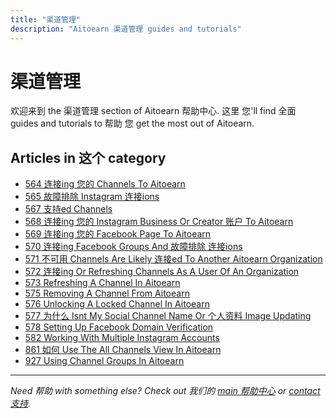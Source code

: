 ```yaml
---
title: "渠道管理"
description: "Aitoearn 渠道管理 guides and tutorials"
---
```


# 渠道管理

欢迎来到 the 渠道管理 section of Aitoearn 帮助中心. 这里 您'll find 全面 guides and tutorials to 帮助 您 get the most out of Aitoearn.

## Articles in 这个 category

- [564 连接ing 您的 Channels To Aitoearn](564-connecting-您的-channels-to-aitoearn)
- [565 故障排除 Instagram 连接ions](565-故障排除-Instagram-connections)
- [567 支持ed Channels](567-supported-channels)
- [568 连接ing 您的 Instagram Business Or Creator 账户 To Aitoearn](568-connecting-您的-Instagram-business-or-creator-账户-to-aitoearn)
- [569 连接ing 您的 Facebook Page To Aitoearn](569-connecting-您的-Facebook-page-to-aitoearn)
- [570 连接ing Facebook Groups And 故障排除 连接ions](570-connecting-Facebook-groups-and-故障排除-connections)
- [571 不可用 Channels Are Likely 连接ed To Another Aitoearn Organization](571-不可用-channels-are-likely-已连接-to-another-aitoearn-organization)
- [572 连接ing Or Refreshing Channels As A User Of An Organization](572-connecting-or-refreshing-channels-as-a-user-of-an-organization)
- [573 Refreshing A Channel In Aitoearn](573-refreshing-a-channel-in-aitoearn)
- [575 Removing A Channel From Aitoearn](575-removing-a-channel-from-aitoearn)
- [576 Unlocking A Locked Channel In Aitoearn](576-unlocking-a-locked-channel-in-aitoearn)
- [577 为什么 Isnt My Social Channel Name Or 个人资料 Image Updating](577-为什么-isnt-my-social-channel-name-or-个人资料-image-updating)
- [578 Setting Up Facebook Domain Verification](578-setting-up-Facebook-domain-verification)
- [582 Working With Multiple Instagram Accounts](582-working-with-multiple-Instagram-accounts)
- [861 如何 Use The All Channels View In Aitoearn](861-how-to-use-the-all-channels-view-in-aitoearn)
- [927 Using Channel Groups In Aitoearn](927-using-channel-groups-in-aitoearn)

---

*Need 帮助 with something else? Check out 我们的 [main 帮助中心](/en/帮助-center) or [contact 支持](mailto:hello@aitoearn.com).*
